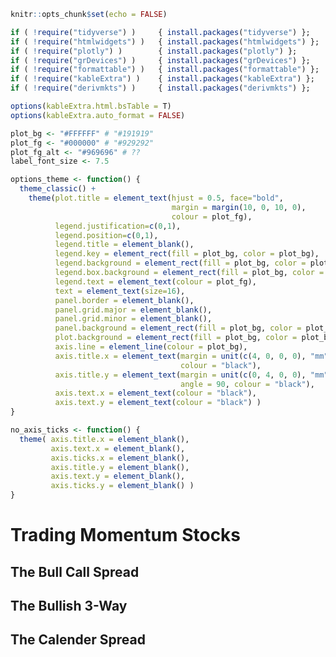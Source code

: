 <!-- Each chapter is set to compile separately - include "global" set-up -->
  
```r
knitr::opts_chunk$set(echo = FALSE)

if ( !require("tidyverse") )     { install.packages("tidyverse") };       require(tidyverse)
if ( !require("htmlwidgets") )   { install.packages("htmlwidgets") };     require(htmlwidgets)
if ( !require("plotly") )        { install.packages("plotly") };          require(plotly)
if ( !require("grDevices") )     { install.packages("grDevices") };       require(grDevices)
if ( !require("formattable") )   { install.packages("formattable") };     require(formattable)
if ( !require("kableExtra") )    { install.packages("kableExtra") };      require(kableExtra)
if ( !require("derivmkts") )     { install.packages("derivmkts") };       require(derivmkts)

options(kableExtra.html.bsTable = T)
options(kableExtra.auto_format = FALSE)
```

```r
plot_bg <- "#FFFFFF" # "#191919"
plot_fg <- "#000000" # "#929292"
plot_fg_alt <- "#969696" # ??
label_font_size <- 7.5

options_theme <- function() {
  theme_classic() + 
    theme(plot.title = element_text(hjust = 0.5, face="bold", 
                                    margin = margin(10, 0, 10, 0),
                                    colour = plot_fg),
          legend.justification=c(0,1), 
          legend.position=c(0,1), 
          legend.title = element_blank(),
          legend.key = element_rect(fill = plot_bg, color = plot_bg),
          legend.background = element_rect(fill = plot_bg, color = plot_bg),
          legend.box.background = element_rect(fill = plot_bg, color = plot_bg),
          legend.text = element_text(colour = plot_fg),
          text = element_text(size=16), 
          panel.border = element_blank(), 
          panel.grid.major = element_blank(),
          panel.grid.minor = element_blank(), 
          panel.background = element_rect(fill = plot_bg, color = plot_bg),
          plot.background = element_rect(fill = plot_bg, color = plot_bg),
          axis.line = element_line(colour = plot_bg),
          axis.title.x = element_text(margin = unit(c(4, 0, 0, 0), "mm"), 
                                      colour = "black"),
          axis.title.y = element_text(margin = unit(c(0, 4, 0, 0), "mm"), 
                                      angle = 90, colour = "black"),
          axis.text.x = element_text(colour = "black"), 
          axis.text.y = element_text(colour = "black") ) 
}

no_axis_ticks <- function() {
  theme( axis.title.x = element_blank(), 
         axis.text.x = element_blank(), 
         axis.ticks.x = element_blank(),
         axis.title.y = element_blank(), 
         axis.text.y = element_blank(), 
         axis.ticks.y = element_blank() )
}
```

# Trading Momentum Stocks

## The Bull Call Spread




## The Bullish 3-Way


## The Calender Spread
